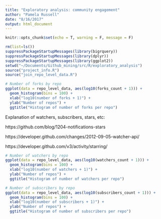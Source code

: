 ```yaml
---
title: "Exploratory analysis: community engagement"
author: "Pamela Russell"
date: "8/16/2017"
output: html_document
---
```


```r
knitr::opts_chunk$set(echo = T, warning = F, message = F)
```

```r
rm(list=ls())
suppressPackageStartupMessages(library(bigrquery))
suppressPackageStartupMessages(library(dplyr))
suppressPackageStartupMessages(library(ggplot2))
setwd("~/Documents/Github_mining/src/R/exploratory_analysis")
source("project_info.R")
source("join_repo_level_data.R")
```

```r
# Number of forks by repo
ggplot(data = repo_level_data, aes(log10(forks_count + 1))) + 
  geom_histogram(bins = 100) + 
  xlab("log10(number of forks + 1)") + 
  ylab("Number of repos") + 
  ggtitle("Histogram of number of forks per repo")
```

Explanation of watchers, subscribers, stars, etc:

https://github.com/blog/1204-notifications-stars

https://developer.github.com/changes/2012-09-05-watcher-api/

https://developer.github.com/v3/activity/starring/

```r
# Number of watchers by repo
ggplot(data = repo_level_data, aes(log10(watchers_count + 1))) + 
  geom_histogram(bins = 100) + 
  xlab("log10(number of watchers + 1)") + 
  ylab("Number of repos") + 
  ggtitle("Histogram of number of watchers per repo")
```

```r
# Number of subscribers by repo
ggplot(data = repo_level_data, aes(log10(subscribers_count + 1))) + 
  geom_histogram(bins = 100) + 
  xlab("log10(number of subscribers + 1)") + 
  ylab("Number of repos") + 
  ggtitle("Histogram of number of subscribers per repo")
```



